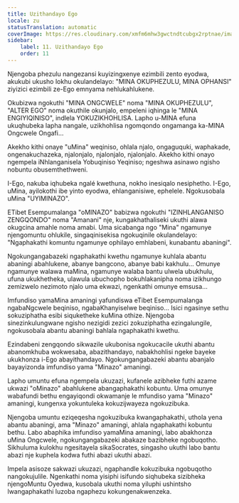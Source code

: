 ```yaml
---
title: Uzithandayo Ego
locale: zu
statusTranslation: automatic
coverImage: https://res.cloudinary.com/xmfm6mhw3gwctndtcubgx2rptnae/image/upload/v1740468922/small_cover_tratado_de_psicologia_revolucionaria_a4c0dca4e0.webp
sidebar:
    label: 11. Uzithandayo Ego
    order: 11
---
```

Njengoba phezulu nangezansi kuyizingxenye ezimbili zento eyodwa, akukubi ukusho lokhu okulandelayo: "MINA OKUPHEZULU, MINA OPHANSI" ziyizici ezimbili ze-Ego emnyama nehlukahlukene.

Okubizwa ngokuthi "MINA ONGCWELE" noma "MINA OKUPHEZULU", "ALTER EGO" noma okuthile okunjalo, empeleni iqhinga le "MINA ENGIYIQINISO", indlela YOKUZIKHOHLISA. Lapho u-MINA efuna ukuqhubeka lapha nangale, uzikhohlisa ngomqondo ongamanga ka-MINA Ongcwele Ongafi...

Akekho kithi onaye "uMina" weqiniso, ohlala njalo, ongaguquki, waphakade, ongenakuchazeka, njalonjalo, njalonjalo, njalonjalo. Akekho kithi onayo ngempela iNhlanganisela Yobuqiniso Yeqiniso; ngeshwa asinawo ngisho nobuntu obusemthethweni.

I-Ego, nakuba iqhubeka ngalé kwethuna, nokho inesiqalo nesiphetho. I-Ego, uMina, ayilokothi ibe yinto eyodwa, ehlanganisiwe, ephelele. Ngokusobala uMina "UYIMINAZO".

ETibet Esempumalanga "oMINAZO" babizwa ngokuthi "IZINHLANGANISO ZENGQONDO" noma "Amanani" nje, kungakhathaliseki ukuthi alawa okugcina amahle noma amabi. Uma sicabanga ngo "Mina" ngamunye njengomuntu ohlukile, singaqinisekisa ngokuqinile okulandelayo: "Ngaphakathi komuntu ngamunye ophilayo emhlabeni, kunabantu abaningi".

Ngokungangabazeki ngaphakathi kwethu ngamunye kuhlala abantu abaningi abahlukene, abanye bangcono, abanye babi kakhulu... Omunye ngamunye walawa maMina, ngamunye walaba bantu ulwela ubukhulu, ufuna ukukhetheka, ulawula ubuchopho bokuhlakanipha noma izikhungo zemizwelo nezimoto njalo uma ekwazi, ngenkathi omunye emsusa...

Imfundiso yamaMina amaningi yafundiswa eTibet Esempumalanga ngabaNgcwele beqiniso, ngabaKhanyiselwe beqiniso... Isici ngasinye sethu sokuziphatha esibi siquketheke kuMina othize. Njengoba sinezinkulungwane ngisho nezigidi zezici zokuziphatha ezingalungile, ngokusobala abantu abaningi bahlala ngaphakathi kwethu.

Ezindabeni zengqondo sikwazile ukubonisa ngokucacile ukuthi abantu abanomkhuba wokwesaba, abazithandayo, nabakhohlisi ngeke bayeke ukukhonza i-Ego abayithandayo. Ngokungangabazeki abantu abanjalo bayayizonda imfundiso yama "Minazo" amaningi.

Lapho umuntu efuna ngempela ukuzazi, kufanele azibheke futhi azame ukwazi "oMinazo" abahlukene abangaphakathi kobuntu. Uma omunye wabafundi bethu engayiqondi okwamanje le mfundiso yama "Minazo" amaningi, kungenxa yokuntuleka kokuzijwayeza ngokuzibuka.

Njengoba umuntu eziqeqesha ngokuzibuka kwangaphakathi, uthola yena abantu abaningi, ama "Minazo" amaningi, ahlala ngaphakathi kobuntu bethu. Labo abaphika imfundiso yamaMina amaningi, labo abakhonza uMina Ongcwele, ngokungangabazeki abakaze bazibheke ngobuqotho. Sikhuluma kulokhu ngesitayela sikaSocrates, singasho ukuthi labo bantu abazi nje kuphela kodwa futhi abazi ukuthi abazi.

Impela asisoze sakwazi ukuzazi, ngaphandle kokuzibuka ngobuqotho nangokujulile. Ngenkathi noma yisiphi isifundo siqhubeka sizibheka njengoMuntu Oyedwa, kusobala ukuthi noma yiluphi ushintsho lwangaphakathi luzoba ngaphezu kokungenakwenzeka.

